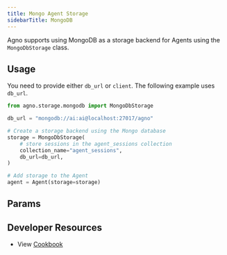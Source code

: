 ```yaml
---
title: Mongo Agent Storage
sidebarTitle: MongoDB
---
```


Agno supports using MongoDB as a storage backend for Agents using the `MongoDbStorage` class.

## Usage

You need to provide either `db_url` or `client`. The following example uses `db_url`.

```python mongodb_storage_for_agent.py
from agno.storage.mongodb import MongoDbStorage

db_url = "mongodb://ai:ai@localhost:27017/agno"

# Create a storage backend using the Mongo database
storage = MongoDbStorage(
    # store sessions in the agent_sessions collection
    collection_name="agent_sessions",
    db_url=db_url,
)

# Add storage to the Agent
agent = Agent(storage=storage)
```

## Params

<Snippet file="storage-mongodb-params.mdx" />

## Developer Resources

- View [Cookbook](https://github.com/agno-agi/agno/blob/main/cookbook/storage/mongodb_storage/mongodb_storage_for_agent.py)
